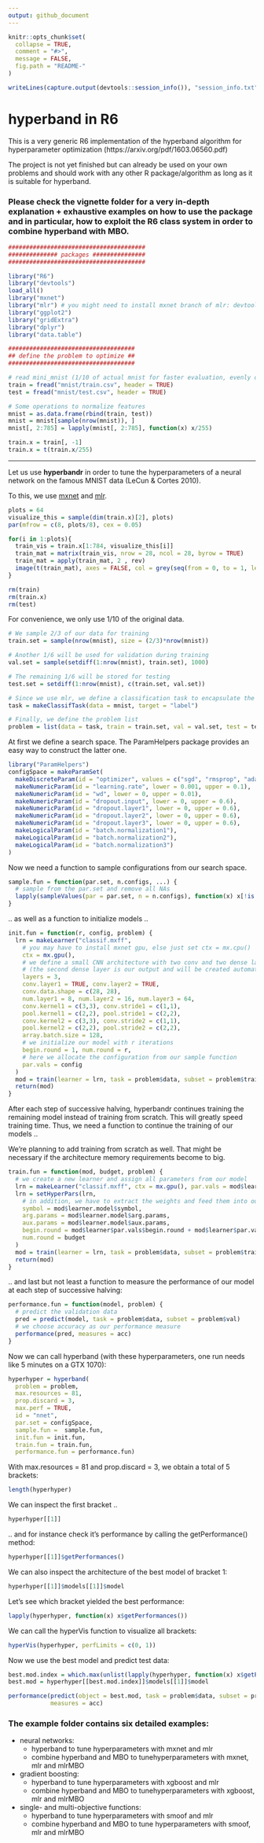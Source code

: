 ```yaml
---
output: github_document
---
```


```r
knitr::opts_chunk$set(
  collapse = TRUE,
  comment = "#>",
  message = FALSE,
  fig.path = "README-"
)
```


```r
writeLines(capture.output(devtools::session_info()), "session_info.txt")
```


# hyperband in R6 

This is a very generic R6 implementation of the hyperband algorithm for hyperparameter optimization (https://arxiv.org/pdf/1603.06560.pdf)

The project is not yet finished but can already be used on your own problems and should work with any other R package/algorithm as long as it is suitable for hyperband.

### Please check the vignette folder for a very in-depth explanation + exhaustive examples on how to use the package and in particular, how to exploit the R6 class system in order to combine hyperband with MBO.


```r
#######################################
############## packages ###############
#######################################

library("R6")
library("devtools")
load_all()
library("mxnet")
library("mlr") # you might need to install mxnet branch of mlr: devtools::install_github("mlr-org/mlr", ref = "mxnet")
library("ggplot2")
library("gridExtra")
library("dplyr")
library("data.table")

####################################
## define the problem to optimize ##
####################################

# read mini_mnist (1/10 of actual mnist for faster evaluation, evenly distributed classes)
train = fread("mnist/train.csv", header = TRUE)
test = fread("mnist/test.csv", header = TRUE)

# Some operations to normalize features
mnist = as.data.frame(rbind(train, test))
mnist = mnist[sample(nrow(mnist)), ]
mnist[, 2:785] = lapply(mnist[, 2:785], function(x) x/255)

train.x = train[, -1]
train.x = t(train.x/255)
```

----

Let us use **hyperbandr** in order to tune the hyperparameters of a neural network on the famous MNIST data (LeCun & Cortes 2010).

To this, we use [mxnet](https://github.com/apache/incubator-mxnet/tree/master/R-package) and [mlr](https://github.com/mlr-org/mlr).

\vspace{10pt}

```r
plots = 64
visualize_this = sample(dim(train.x)[2], plots)
par(mfrow = c(8, plots/8), cex = 0.05)

for(i in 1:plots){
  train_vis = train.x[1:784, visualize_this[i]]
  train_mat = matrix(train_vis, nrow = 28, ncol = 28, byrow = TRUE)
  train_mat = apply(train_mat, 2 , rev)
  image(t(train_mat), axes = FALSE, col = grey(seq(from = 0, to = 1, length = 255)))
}

rm(train)
rm(train.x)
rm(test)
```

\vspace{10pt}

For convenience, we only use 1/10 of the original data.

\vspace{10pt}

```r
# We sample 2/3 of our data for training
train.set = sample(nrow(mnist), size = (2/3)*nrow(mnist))

# Another 1/6 will be used for validation during training
val.set = sample(setdiff(1:nrow(mnist), train.set), 1000)

# The remaining 1/6 will be stored for testing
test.set = setdiff(1:nrow(mnist), c(train.set, val.set))

# Since we use mlr, we define a classification task to encapsulate the data
task = makeClassifTask(data = mnist, target = "label")

# Finally, we define the problem list
problem = list(data = task, train = train.set, val = val.set, test = test.set)
```

\vspace{10pt}

At first we define a search space. 
The ParamHelpers package provides an easy way to construct the latter one.

\vspace{10pt}

```r
library("ParamHelpers")
configSpace = makeParamSet(
  makeDiscreteParam(id = "optimizer", values = c("sgd", "rmsprop", "adam", "adagrad")),
  makeNumericParam(id = "learning.rate", lower = 0.001, upper = 0.1),
  makeNumericParam(id = "wd", lower = 0, upper = 0.01),
  makeNumericParam(id = "dropout.input", lower = 0, upper = 0.6),
  makeNumericParam(id = "dropout.layer1", lower = 0, upper = 0.6),
  makeNumericParam(id = "dropout.layer2", lower = 0, upper = 0.6),
  makeNumericParam(id = "dropout.layer3", lower = 0, upper = 0.6),
  makeLogicalParam(id = "batch.normalization1"),
  makeLogicalParam(id = "batch.normalization2"),
  makeLogicalParam(id = "batch.normalization3")
)
```

\vspace{10pt}

Now we need a function to sample configurations from our search space.

\vspace{10pt}

```r
sample.fun = function(par.set, n.configs, ...) {
  # sample from the par.set and remove all NAs
  lapply(sampleValues(par = par.set, n = n.configs), function(x) x[!is.na(x)])
}
```

\vspace{10pt}

.. as well as a function to initialize models ..

\vspace{10pt}

```r
init.fun = function(r, config, problem) {
  lrn = makeLearner("classif.mxff",
    # you may have to install mxnet gpu, else just set ctx = mx.cpu()
    ctx = mx.gpu(),
    # we define a small CNN architecture with two conv and two dense layers
    # (the second dense layer is our output and will be created automatically by mlr)
    layers = 3, 
    conv.layer1 = TRUE, conv.layer2 = TRUE,
    conv.data.shape = c(28, 28),
    num.layer1 = 8, num.layer2 = 16, num.layer3 = 64,
    conv.kernel1 = c(3,3), conv.stride1 = c(1,1), 
    pool.kernel1 = c(2,2), pool.stride1 = c(2,2),
    conv.kernel2 = c(3,3), conv.stride2 = c(1,1), 
    pool.kernel2 = c(2,2), pool.stride2 = c(2,2),           
    array.batch.size = 128,
    # we initialize our model with r iterations
    begin.round = 1, num.round = r,
    # here we allocate the configuration from our sample function
    par.vals = config
  )
  mod = train(learner = lrn, task = problem$data, subset = problem$train)
  return(mod)
}
```

\vspace{10pt}

After each step of successive halving, hyperbandr continues training the remaining model instead of training from scratch. This will greatly speed training time. Thus, we need a function to continue the training of our models ..

We're planning to add training from scratch as well. That might be necessary if the architecture memory requirements become to big. 

\vspace{10pt}

```r
train.fun = function(mod, budget, problem) {
  # we create a new learner and assign all parameters from our model
  lrn = makeLearner("classif.mxff", ctx = mx.gpu(), par.vals = mod$learner$par.vals)
  lrn = setHyperPars(lrn,
    # in addition, we have to extract the weights and feed them into our new model 
    symbol = mod$learner.model$symbol,
    arg.params = mod$learner.model$arg.params,
    aux.params = mod$learner.model$aux.params,
    begin.round = mod$learner$par.vals$begin.round + mod$learner$par.vals$num.round,
    num.round = budget
  )
  mod = train(learner = lrn, task = problem$data, subset = problem$train)
  return(mod)
}
```

\vspace{10pt}

.. and last but not least a function to measure the performance of our model at each step of successive halving:

\vspace{10pt}

```r
performance.fun = function(model, problem) {
  # predict the validation data
  pred = predict(model, task = problem$data, subset = problem$val)
  # we choose accuracy as our performance measure
  performance(pred, measures = acc)
}
```

\vspace{10pt}

Now we can call hyperband (with these hyperparameters, one run needs like 5 minutes on a GTX 1070):

\vspace{10pt}

```r
hyperhyper = hyperband(
  problem = problem,
  max.resources = 81, 
  prop.discard = 3,
  max.perf = TRUE,
  id = "nnet", 
  par.set = configSpace, 
  sample.fun =  sample.fun,
  init.fun = init.fun,
  train.fun = train.fun, 
  performance.fun = performance.fun)
```

\vspace{10pt}

With max.resources = 81 and prop.discard = 3, we obtain a total of 5 brackets:

\vspace{10pt}

```r
length(hyperhyper)
```

\vspace{10pt}

We can inspect the first bracket ..

\vspace{10pt}

```r
hyperhyper[[1]]
```

\vspace{10pt}

.. and for instance check it's performance by calling the getPerformance() method:

\vspace{10pt}

```r
hyperhyper[[1]]$getPerformances()
```

\vspace{10pt}

We can also inspect the architecture of the best model of bracket 1:

\vspace{10pt}

```r
hyperhyper[[1]]$models[[1]]$model
```

\vspace{10pt}

Let's see which bracket yielded the best performance:

\vspace{10pt}

```r
lapply(hyperhyper, function(x) x$getPerformances())
```

\vspace{10pt}

We can call the hyperVis function to visualize all brackets:

\vspace{10pt}

```r
hyperVis(hyperhyper, perfLimits = c(0, 1))
```

\vspace{10pt}

Now we use the best model and predict test data:

\vspace{10pt}

```r
best.mod.index = which.max(unlist(lapply(hyperhyper, function(x) x$getPerformances())))
best.mod = hyperhyper[[best.mod.index]]$models[[1]]$model

performance(predict(object = best.mod, task = problem$data, subset = problem$test), 
            measures = acc)

```

\vspace{10pt}

### The example folder contains six detailed examples: 

* neural networks:
    + hyperband to tune hyperparameters with mxnet and mlr
    + combine hyperband and MBO to tunehyperparameters with mxnet, mlr and mlrMBO
* gradient boosting:
    + hyperband to tune hyperparameters with xgboost and mlr
    + combine hyperband and MBO to tunehyperparameters with xgboost, mlr and mlrMBO
* single- and multi-objective functions:
    + hyperband to tune hyperparameters with smoof and mlr
    + combine hyperband and MBO to tune hyperparameters with smoof, mlr and mlrMBO
    